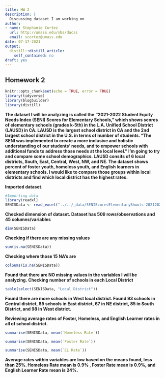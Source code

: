 ```yaml
---
title: HW 2
description: |
  Discussing dataset I am working on
author:
- name: Stephanie Cortez
  url: http://umass.edu/sbs/dacss
  email: scortez@umass.edu
date: 07-17-2021
output:
  distill::distill_article:
    self_contained: no
draft: yes
---
```

## Homework 2

```r
knitr::opts_chunk$set(echo = TRUE, error = TRUE)
library(tidyverse)
library(blogbuilder)
library(distill)
```
**The dataset I will be analyzing is called the "2021-2022 Student Equity Needs Index (SENI) Scores for Elementary Schools," which shows scores of elementary schools (grades k-5th) in the L.A. Unified School District (LAUSD) in CA. LAUSD is the largest school district in CA and the 2nd largest school district in the U.S. in terms of number of students. "The SENI was implemented to create a more inclusive and holistic understanding of our students' needs, and to empower schools with additional funds to address those needs at the local level." I'm going to try and compare some school demographics. LAUSD consits of 6 local districts, South, East, Central, West, NW, and NE. The dataset shows percent of foster youth, homeless youth, and English learners in elementary schools. I would like to compare those groups within local districts and find which local district has the highest rates.**

**Imported dataset.**

```r
#Importing data
library(readxl)
SENISData <- read_excel("../../_data/SENIScoresElementaryShools-20212022.xlsx")
```

**Checked dimension of dataset. Dataset has 509 rows/observations and 45 columns/variables**
```r
dim(SENISData)
```
**Checking if there are any missing values**
```r
sum(is.na(SENISData))
```
**Checking where those 15 NA's are**
```r
colSums(is.na(SENISData))
```
**Found that there are NO missing values in the variables I will be analyzing.**
**Checking number of schools in each Local District**
```r
table(select(SENISData, "Local District"))
```
**Found there are more schools in West local district. Found 93 schools in Central district, 85 schools in East district, 67 in NE district, 85 in South District, and 98 in West district.**

**Reviewing average rates of Foster, Homeless, and English Learner rates in all of school district.**
```r
summarise(SENISData, mean(`Homeless Rate`))
```
```r
summarise(SENISData, mean(`Foster Rate`))
```
```r
summarise(SENISData, mean(`EL Rate`))
```
**Average rates within variables are low based on the means found, less than 25%. Homeless Rate mean is 0.9% , Foster Rate mean is 0.9%, and English Learner Rate mean is 24%.**
